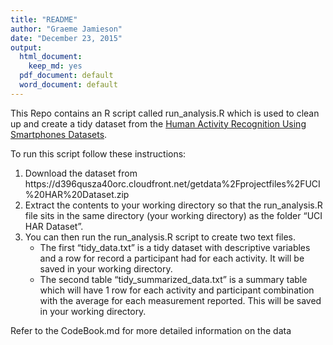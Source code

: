 ```yaml
---
title: "README"
author: "Graeme Jamieson"
date: "December 23, 2015"
output:
  html_document:
    keep_md: yes
  pdf_document: default
  word_document: default
---
```


This Repo contains an R script called run_analysis.R which is used to clean up and create a tidy dataset from the [Human Activity Recognition Using Smartphones Datasets](http://archive.ics.uci.edu/ml/datasets/Human+Activity+Recognition+Using+Smartphones).  

To run this script follow these instructions:  

1. Download the dataset from https://d396qusza40orc.cloudfront.net/getdata%2Fprojectfiles%2FUCI%20HAR%20Dataset.zip  
2. Extract the contents to your working directory so that the run_analysis.R file sits in the same directory (your working directory) as the folder "UCI HAR Dataset".  
3. You can then run the run_analysis.R script to create two text files.  
    + The first "tidy_data.txt" is a tidy dataset with descriptive variables and a row for record a participant had for each activity. It will be saved in your working directory. 
    + The second table "tidy_summarized_data.txt" is a summary table which will have 1 row for each activity and participant combination with the average for each measurement reported. This will be saved in your working directory.   

Refer to the CodeBook.md for more detailed information on the data